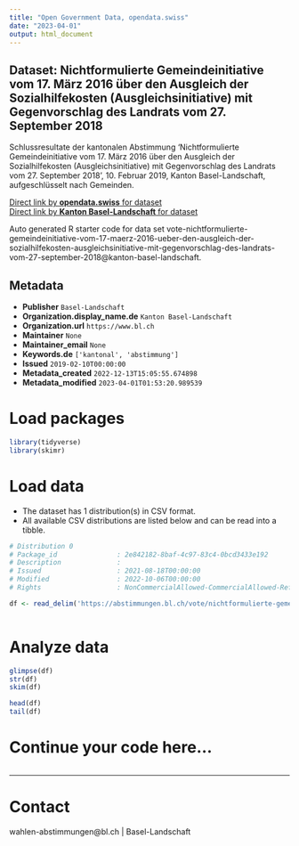 ```yaml
---
title: "Open Government Data, opendata.swiss"
date: "2023-04-01"
output: html_document
---
```


## Dataset: Nichtformulierte Gemeindeinitiative vom 17. März 2016 über den Ausgleich der Sozialhilfekosten (Ausgleichsinitiative) mit Gegenvorschlag des Landrats vom 27. September 2018

Schlussresultate der kantonalen Abstimmung 'Nichtformulierte Gemeindeinitiative vom 17. März 2016 über den Ausgleich der Sozialhilfekosten (Ausgleichsinitiative) mit Gegenvorschlag des Landrats vom 27. September 2018', 10. Februar 2019, Kanton Basel-Landschaft, aufgeschlüsselt nach Gemeinden.

[Direct link by **opendata.swiss** for dataset](https://opendata.swiss/de/dataset/nichtformulierte-gemeindeinitiative-vom-17-marz-2016-uber-den-ausgleich-der-sozialhilfekos-2018)<br>
[Direct link by **Kanton Basel-Landschaft** for dataset](https://abstimmungen.bl.ch/vote/nichtformulierte-gemeindeinitiative-vom-17-maerz-2016-ueber-den-ausgleich-der-sozialhilfekosten-ausgleichsinitiative-mit-gegenvorschlag-des-landrats-vom-27-september-2018/data)

Auto generated R starter code for data set vote-nichtformulierte-gemeindeinitiative-vom-17-maerz-2016-ueber-den-ausgleich-der-sozialhilfekosten-ausgleichsinitiative-mit-gegenvorschlag-des-landrats-vom-27-september-2018@kanton-basel-landschaft.

## Metadata

- **Publisher** `Basel-Landschaft`
- **Organization.display_name.de** `Kanton Basel-Landschaft`
- **Organization.url** `https://www.bl.ch`
- **Maintainer** `None`
- **Maintainer_email** `None`
- **Keywords.de** `['kantonal', 'abstimmung']`
- **Issued** `2019-02-10T00:00:00`
- **Metadata_created** `2022-12-13T15:05:55.674898`
- **Metadata_modified** `2023-04-01T01:53:20.989539`


# Load packages

```r

library(tidyverse)
library(skimr)

```

# Load data

-   The dataset has 1 distribution(s) in CSV format.
-   All available CSV distributions are listed below and can be read into a tibble.

```r

# Distribution 0
# Package_id               : 2e842182-8baf-4c97-83c4-0bcd3433e192
# Description              : 
# Issued                   : 2021-08-18T00:00:00
# Modified                 : 2022-10-06T00:00:00
# Rights                   : NonCommercialAllowed-CommercialAllowed-ReferenceRequired

df <- read_delim('https://abstimmungen.bl.ch/vote/nichtformulierte-gemeindeinitiative-vom-17-maerz-2016-ueber-den-ausgleich-der-sozialhilfekosten-ausgleichsinitiative-mit-gegenvorschlag-des-landrats-vom-27-september-2018/data-csv')



```

# Analyze data

```r

glimpse(df)
str(df)
skim(df)

head(df)
tail(df)

```

# Continue your code here...

```r

```

------------------------------------------------------------------------

# Contact

wahlen-abstimmungen@bl.ch | Basel-Landschaft
